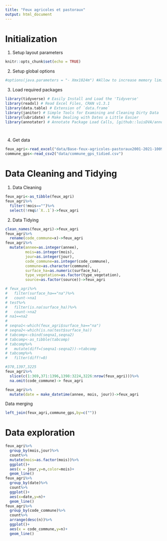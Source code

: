 ```yaml
---
title: "Feux agricoles et pastoraux"
output: html_document
---
```


# Initialization

1.  Setup layout parameters

```r
knitr::opts_chunk$set(echo = TRUE)
```

2.  Setup global options

```r
#options(java.parameters = "- Xmx1024m") #Allow to increase memory limit
```

3.  Load required packages

```r
library(tidyverse) # Easily Install and Load the 'Tidyverse'
library(readxl) # Read Excel Files, CRAN v1.3.1 
library(data.table) # Extension of `data.frame`
library(janitor) # Simple Tools for Examining and Cleaning Dirty Data
library(lubridate) # Make Dealing with Dates a Little Easier
library(annotater) # Annotate Package Load Calls, [github::luisDVA/annotater] v0.1.3




```

4.  Get data

```r
feux_agri<-read_excel("data/Base-feux-agricoles-pastoraux2001-2021-10092021.xlsx",sheet = 1)
commune_gps<-read_csv2("data/commune_gps_tidied.csv")
```

# Data Cleaning and Tidying

1.  Data Cleaning

```r
feux_agri<-as_tibble(feux_agri)
feux_agri%>%
  filter(!mois=="")%>%
  select(!rmq&!`X..1`)->feux_agri
```

2.  Data Tidying

```r
clean_names(feux_agri)->feux_agri
feux_agri%>%
  rename(code_commune=x)->feux_agri
feux_agri%>%
  mutate(annee=as.integer(annee),
         mois=as.integer(mois),
         jour=as.integer(jour),
         code_commune=as.integer(code_commune),
         commune=as.character(commune),
         surface_ha=as.numeric(surface_ha),
         type_vegetation=as.factor(type_vegetation),
         source=as.factor(source))->feux_agri

# feux_agri%>%
#   filter(surface_ha=="na")%>%
#   count->na1
# test%>%
#   filter(is.na(surface_ha))%>%
#   count->na2
# na1==na2
# 
# seqna1<-which(feux_agri$surface_ha=="na")
# seqna2<-which(is.na(test$surface_ha))
# tabcomp<-cbind(seqna1,seqna2)
# tabcomp<-as_tibble(tabcomp)
# tabcomp%>%
#   mutate(diff=(seqna1-seqna2))->tabcomp
# tabcomp%>%
#   filter(diff!=0)

#370,1397,3225
feux_agri%>%
  slice(c(1:369,371:1396,1398:3224,3226:nrow(feux_agri)))%>%
  na.omit(code_commune)-> feux_agri

feux_agri%>% 
  mutate(date = make_datetime(annee, mois, jour))->feux_agri

```

Data merging

```r
left_join(feux_agri,commune_gps,by=c(""))
```

# Data exploration

```r
feux_agri%>%
  group_by(mois,jour)%>%
  count%>%
  mutate(mois=as.factor(mois))%>%
  ggplot()+
  aes(x = jour,y=n,color=mois)+
  geom_line()
feux_agri%>%
  group_by(date)%>%
  count%>%
  ggplot()+
  aes(x=date,y=n)+
  geom_line()
feux_agri%>%
  group_by(code_commune)%>%
  count%>%
  arrange(desc(n))%>%
  ggplot()+
  aes(x = code_commune,y=n)+
  geom_line()
```
